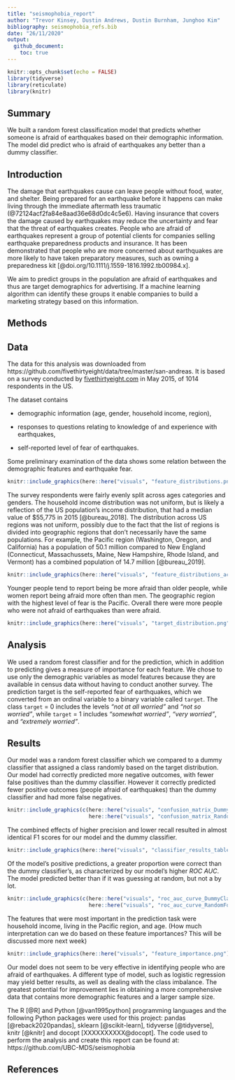 ```yaml
---
title: "seismophobia_report"
author: "Trevor Kinsey, Dustin Andrews, Dustin Burnham, Junghoo Kim"
bibliography: seismophobia_refs.bib
date: "26/11/2020"
output:
  github_document:
    toc: true
---
```


```r
knitr::opts_chunk$set(echo = FALSE)
library(tidyverse)
library(reticulate)
library(knitr)

```

## Summary

We built a random forest classification model that predicts whether someone is afraid of earthquakes based on their demographic information. The model did predict who is afraid of earthquakes any better than a dummy classifier.

## Introduction

The damage that earthquakes cause can leave people without food, water, and shelter. Being prepared for an earthquake before it happens can make living through the immediate aftermath less traumatic (@72124acf2fa84e8aad36e68d0dc4c5e6). Having insurance that covers the damage caused by earthquakes may reduce the uncertainty and fear that the threat of earthquakes creates. People who are afraid of earthquakes represent a group of potential clients for companies selling earthquake preparedness products and insurance. It has been demonstrated that people who are more concerned about earthquakes are more likely to have taken preparatory measures, such as owning a preparedness kit [@doi.org/10.1111/j.1559-1816.1992.tb00984.x].

We aim to predict groups in the population are afraid of earthquakes and thus are target demographics for advertising. If a machine learning algorithm can identify these groups it enable companies to build a marketing strategy based on this information.

## Methods

## Data

The data for this analysis was downloaded from https://github.com/fivethirtyeight/data/tree/master/san-andreas. It is based on a survey conducted by [fivethirtyeight.com](https://fivethirtyeight.com/) in May 2015, of 1014 respondents in the US. 

The dataset contains

 - demographic information (age, gender, household income, region),
 
 - responses to questions relating to knowledge of and experience with earthquakes,
 
 - self-reported level of fear of earthquakes.

Some preliminary examination of the data shows some relation between the demographic features and earthquake fear.


```r
knitr::include_graphics(here::here("visuals", "feature_distributions.png"))
```

The survey respondents were fairly evenly split across ages categories and genders. The household income distribution was not uniform, but is likely a reflection of the US population's income distribution, that had a median value of $55,775 in 2015 [@bureau_2018].  The distribution across US regions was not uniform, possibly due to the fact that the list of regions is divided into geographic regions that don't necessarily have the same populations. For example, the Pacific region (Washington, Oregon, and California) has a population of 50.1 million compared to New England (Connecticut, Massachussets, Maine, New Hampshire, Rhode Island, and Vermont) has a combined population of 14.7 million [@bureau_2019].

```r
knitr::include_graphics(here::here("visuals", "feature_distributions_accross_response.png"))
```
Younger people tend to report being be more afraid than older people, while women report being afraid more often than men. The geographic region with the highest level of fear is the Pacific. Overall there were more people who were not afraid of earthquakes than were afraid.

```r
knitr::include_graphics(here::here("visuals", "target_distribution.png"))
```



## Analysis

We used a random forest classifier and for the prediction, which in addition to predicting gives a measure of importance for each feature. We chose to use only the demographic variables as model features because they are available in census data without having to conduct another survey. The prediction target is the self-reported fear of earthquakes, which we converted from an ordinal variable to a binary variable called `target`. The class `target` = 0 includes the levels _"not at all worried"_ and _"not so worried"_, while `target` = 1 includes _"somewhat worried"_, _"very worried"_, and _"extremely worried"_.  


## Results

Our model was a random forest classifier which we compared to a dummy classifier that assigned a class randomly based on the target distribution. Our model had correctly predicted more negative outcomes, with fewer false positives than the dummy classifier. However it correctly predicted fewer positive outcomes (people afraid of earthquakes) than the dummy classifier and had more false negatives.


```r
knitr::include_graphics(c(here::here("visuals", "confusion_matrix_DummyClassifier.png"),
                          here::here("visuals", "confusion_matrix_RandomForestClassifier.png")))
``` 

The combined effects of higher precision and lower recall resulted in almost identical F1 scores for our model and the dummy classifier. 

```r
knitr::include_graphics(here::here("visuals", "classifier_results_table.png"))
``` 

Of the model's positive predictions, a greater proportion were correct than the dummy classifier's, as characterized by our model's higher *ROC AUC*. The model predicted better than if it was guessing at random, but not a by lot.


```r
knitr::include_graphics(c(here::here("visuals", "roc_auc_curve_DummyClassifier.png"),
                          here::here("visuals", "roc_auc_curve_RandomForestClassifier.png")))
``` 

The features that were most important in the prediction task were household income, living in the Pacific region, and age. (How much interpretation can we do based on these feature importances? This will be discussed more next week)



```r
knitr::include_graphics(here::here("visuals", "feature_importance.png"))
``` 

Our model does not seem to be very effective in identifying people who are afraid of earthquakes. A different type of model, such as logistic regression may yield better results, as well as dealing with the class imbalance. The greatest potential for improvement lies in obtaining a more comprehensive data that contains more demographic features and a larger sample size.

The R [@R] and Python [@van1995python] programming languages and the following Python packages were used for this project: pandas [@reback2020pandas], sklearn [@scikit-learn], tidyverse [@tidyverse], knitr [@knitr] and docopt [XXXXXXXXXX@docopt]. The code used to perform the analysis and create this report can be found at: https://github.com/UBC-MDS/seismophobia




## References